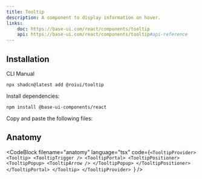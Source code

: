 ```yaml
---
title: Tooltip
description: A component to display information on hover.
links:
    doc: https://base-ui.com/react/components/tooltip
    api: https://base-ui.com/react/components/tooltip#api-reference
---
```


<ComponentPreview name="tooltip-demo" />

## Installation

<InstallationTabs>

<InstallationTabsList>
    <InstallationTabsTrigger value="cli">CLI</InstallationTabsTrigger>
    <InstallationTabsTrigger value="manual">Manual</InstallationTabsTrigger>
</InstallationTabsList>

<InstallationTabsContent value="cli">

```package-install
npx shadcn@latest add @roiui/tooltip
```

</InstallationTabsContent>

<InstallationTabsContent value="manual" data-manual="true">

Install dependencies:

```package-install
npm install @base-ui-components/react
```

Copy and paste the following files:

<ComponentSource
    name="tooltip"
/>

</InstallationTabsContent>

</InstallationTabs>

## Anatomy

<CodeBlock
filename="anatomy"
  language="tsx"
  code={`<TooltipProvider>
    <Tooltip>
        <TooltipTrigger />
        <TooltipPortal>
            <TooltipPositioner>
                <TooltipPopup>
                    <TooltipArrow />
                </TooltipPopup>
            </TooltipPositioner>
        </TooltipPortal>
    </Tooltip>
</TooltipProvider>
`} />

